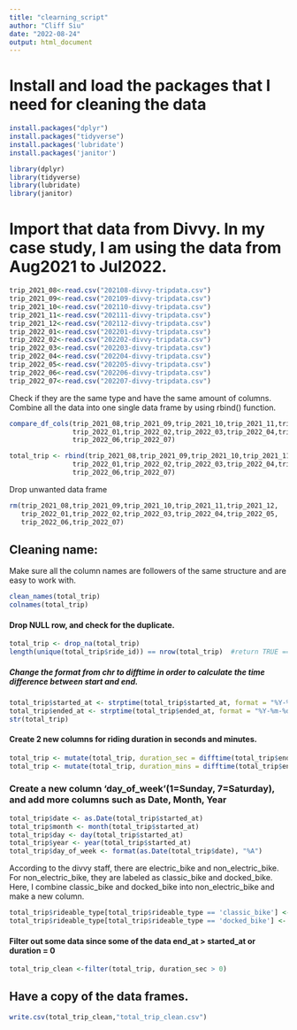 ---
title: "clearning_script"
author: "Cliff Siu"
date: "2022-08-24"
output: html_document
---



# Install and load the packages that I need for cleaning the data
```{r}
install.packages("dplyr")
install.packages("tidyverse")
install.packages('lubridate')
install.packages('janitor')

library(dplyr)
library(tidyverse)
library(lubridate)
library(janitor)
```



# Import that data from Divvy. In my case study, I am using the data from Aug2021 to Jul2022.
```{r}
trip_2021_08<-read.csv("202108-divvy-tripdata.csv")
trip_2021_09<-read.csv("202109-divvy-tripdata.csv")
trip_2021_10<-read.csv("202110-divvy-tripdata.csv")
trip_2021_11<-read.csv("202111-divvy-tripdata.csv")
trip_2021_12<-read.csv("202112-divvy-tripdata.csv")
trip_2022_01<-read.csv("202201-divvy-tripdata.csv")
trip_2022_02<-read.csv("202202-divvy-tripdata.csv")
trip_2022_03<-read.csv("202203-divvy-tripdata.csv")
trip_2022_04<-read.csv("202204-divvy-tripdata.csv")
trip_2022_05<-read.csv("202205-divvy-tripdata.csv")
trip_2022_06<-read.csv("202206-divvy-tripdata.csv")
trip_2022_07<-read.csv("202207-divvy-tripdata.csv")
```



Check if they are the same type and have the same amount of columns. 
Combine all the data into one single data frame by using rbind() function.

```{r}
compare_df_cols(trip_2021_08,trip_2021_09,trip_2021_10,trip_2021_11,trip_2021_12,
                trip_2022_01,trip_2022_02,trip_2022_03,trip_2022_04,trip_2022_05,
                trip_2022_06,trip_2022_07)

total_trip <- rbind(trip_2021_08,trip_2021_09,trip_2021_10,trip_2021_11,trip_2021_12,
                trip_2022_01,trip_2022_02,trip_2022_03,trip_2022_04,trip_2022_05,
                trip_2022_06,trip_2022_07)
```



Drop unwanted data frame
```{r}
rm(trip_2021_08,trip_2021_09,trip_2021_10,trip_2021_11,trip_2021_12,
   trip_2022_01,trip_2022_02,trip_2022_03,trip_2022_04,trip_2022_05,
   trip_2022_06,trip_2022_07)
```



## Cleaning name: 
Make sure all the column names are followers of the same structure and are easy to work with.
```{r}
clean_names(total_trip)
colnames(total_trip)
```



#### Drop NULL row, and check for the duplicate.
```{r}
total_trip <- drop_na(total_trip)
length(unique(total_trip$ride_id)) == nrow(total_trip)  #return TRUE == no duplicate
```



##### Change the format from chr to difftime in order to calculate the time difference between start and end.
```{r}
total_trip$started_at <- strptime(total_trip$started_at, format = "%Y-%m-%d %H:%M:%S")
total_trip$ended_at <- strptime(total_trip$ended_at, format = "%Y-%m-%d %H:%M:%S")
str(total_trip)
```


#### Create 2 new columns for riding duration in seconds and minutes.
```{r}
total_trip <- mutate(total_trip, duration_sec = difftime(total_trip$ended_at, total_trip$started_at, units="sec"))
total_trip <- mutate(total_trip, duration_mins = difftime(total_trip$ended_at, total_trip$started_at, units="mins"))
```




### Create a new column 'day_of_week'(1=Sunday, 7=Saturday), and add more columns such as Date, Month, Year

```{r}
total_trip$date <- as.Date(total_trip$started_at)  
total_trip$month <- month(total_trip$started_at)  
total_trip$day <- day(total_trip$started_at) 
total_trip$year <- year(total_trip$started_at)
total_trip$day_of_week <- format(as.Date(total_trip$date), "%A")
```



According to the divvy staff, there are electric_bike and non_electric_bike. 
For non_electric_bike, they are labeled as classic_bike and docked_bike.
Here, I combine classic_bike and docked_bike into non_electric_bike and make a new column.
```{r}
total_trip$rideable_type[total_trip$rideable_type == 'classic_bike'] <- 'non_electric_bike'
total_trip$rideable_type[total_trip$rideable_type == 'docked_bike'] <- 'non_electric_bike'
```



#### Filter out some data since some of the data end_at > started_at or duration = 0
```{r}
total_trip_clean <-filter(total_trip, duration_sec > 0)
```



## Have a copy of the data frames.
```{r}
write.csv(total_trip_clean,"total_trip_clean.csv")
```

